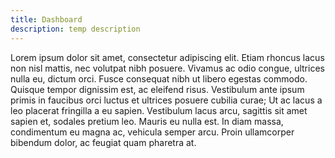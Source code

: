 ```yaml
---
title: Dashboard
description: temp description
---
```

Lorem ipsum dolor sit amet, consectetur adipiscing elit. Etiam rhoncus lacus non nisl mattis, nec volutpat nibh posuere. 
Vivamus ac odio congue, ultrices nulla eu, dictum orci. Fusce consequat nibh ut libero egestas commodo. Quisque tempor dignissim est,
ac eleifend risus. Vestibulum ante ipsum primis in faucibus orci luctus et ultrices posuere cubilia curae; Ut ac lacus a leo placerat
 fringilla a eu sapien. Vestibulum lacus arcu, sagittis sit amet sapien et, sodales pretium leo. Mauris eu nulla est. In diam massa, 
condimentum eu magna ac, vehicula semper arcu. Proin ullamcorper bibendum dolor, ac feugiat quam pharetra at.